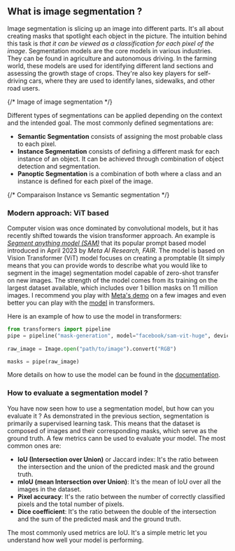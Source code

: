## What is image segmentation ?

Image segmentation is slicing up an image into different parts. It's all about creating masks that spotlight each object in the picture. 
The intuition behind this task is *that it can be viewed as a classification for each pixel of the image*. Segmentation models are the 
core models in various industries. They can be found in agriculture and autonomous driving. In the farming world, these models are used 
for identifying different land sections and assessing the growth stage of crops. They're also key players for self-driving cars, where 
they are used to identify lanes, sidewalks, and other road users.

{/* Image of image segmentation */}

Different types of segmentations can be applied depending on the context and the intended goal.
The most commonly defined segmentations are:
- **Semantic Segmentation** consists of assigning the most probable class to each pixel.
- **Instance Segmentation** consists of defining a different mask for each instance of an object. It can be achieved through 
combination of object detection and segmentation.
- **Panoptic Segmentation** is a combination of both where a class and an instance is defined for each pixel of the image.

{/* Comparaison Instance vs Semantic segmentation */}

### Modern approach: ViT based

Computer vision was once dominated by convolutional models, but it has recently shifted towards the vision transformer approach. 
An example is *[Segment anything model (SAM)](https://arxiv.org/abs/2304.02643)* that its popular prompt based model introduced 
in April 2023 by *Meta AI Research, FAIR*. The model is based on Vision Transformer (ViT) model focuses on creating a promptable 
(It simply means that you can provide words to describe what you would like to segment in the image) segmentation model capable of 
zero-shot transfer on new images. The strength of the model comes from its training on the largest dataset available, which includes over 
1 billion masks on 11 million images. I recommend you play with [Meta's demo](https://segment-anything.com/) on a few images and even 
better you can play with the [model](https://huggingface.co/ybelkada/segment-anything) in transformers. 

Here is an example of how to use the model in transformers:
```python
from transformers import pipeline
pipe = pipeline("mask-generation", model="facebook/sam-vit-huge", device=0)
 
raw_image = Image.open("path/to/image").convert("RGB")

masks = pipe(raw_image)
```

More details on how to use the model can be found in the [documentation](https://huggingface.co/docs/transformers/main/en/model_doc/sam).

### How to evaluate a segmentation model ?

You have now seen how to use a segmentation model, but how can you evaluate it ? As demonstrated in the previous section, segmentation is primarily a supervised learning task. 
This means that the dataset is composed of images and their corresponding masks, which serve as the ground truth. A few metrics cann be used to evaluate your model. 
The most common ones are:
- **IoU (Intersection over Union)** or Jaccard index: It's the ratio between the intersection and the union of the predicted mask and the ground truth.
- **mIoU (mean Intersection over Union)**: It's the mean of IoU over all the images in the dataset.
- **Pixel accuracy**: It's the ratio between the number of correctly classified pixels and the total number of pixels.
- **Dice coefficient**: It's the ratio between the double of the intersection and the sum of the predicted mask and the ground truth.

The most commonly used metrics are IoU. It's a simple metric let you understand how well your model is performing.
